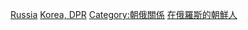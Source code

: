 [[Category:朝鮮駐外大使|Russia]]
[[Category:駐俄羅斯大使|Korea, DPR]]
[[Category:朝俄關係|Category:朝俄關係]]
[[Category:在俄羅斯的朝鮮人|]]